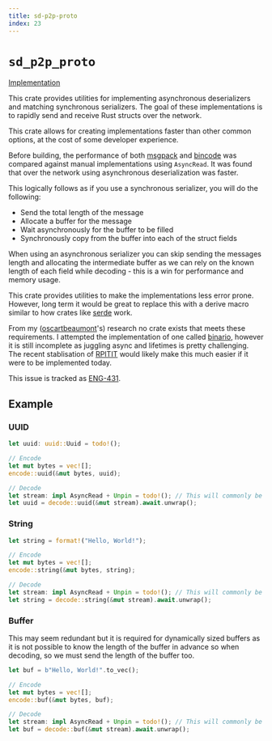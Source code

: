 ```yaml
---
title: sd-p2p-proto
index: 23
---
```


# `sd_p2p_proto`

[Implementation](https://github.com/spacedriveapp/spacedrive/tree/main/crates/p2p/crates/proto)

This crate provides utilities for implementing asynchronous deserializers and matching synchronous serializers. The goal of these implementations is to rapidly send and receive Rust structs over the network.

This crate allows for creating implementations faster than other common options, at the cost of some developer experience.

Before building, the performance of both [msgpack](https://docs.rs/rmp-serde) and [bincode](https://docs.rs/bincode) was compared against manual implementations using `AsyncRead`. It was found that over the network using asynchronous deserialization was faster.

This logically follows as if you use a synchronous serializer, you will do the following:

 - Send the total length of the message
 - Allocate a buffer for the message
 - Wait asynchronously for the buffer to be filled
 - Synchronously copy from the buffer into each of the struct fields

When using an asynchronous serializer you can skip sending the messages length and allocating the intermediate buffer as we can rely on the known length of each field while decoding - this is a win for performance and memory usage.

This crate provides utilities to make the implementations less error prone. However, long term it would be great to replace this with a derive macro similar to how crates like [serde](https://serde.rs) work.

From my ([oscartbeaumont](https://github.com/oscartbeaumont)'s) research no crate exists that meets these requirements. I attempted the implementation of one called [binario](https://github.com/oscartbeaumont/binario), however it is still incomplete as juggling async and lifetimes is pretty challenging. The recent stablisation of [RPITIT](https://blog.rust-lang.org/2023/12/21/async-fn-rpit-in-traits.html) would likely make this much easier if it were to be implemented today.

This issue is tracked as [ENG-431](https://linear.app/spacedriveapp/issue/ENG-431/binary-handling-abstraction).

## Example

### UUID

```rust
let uuid: uuid::Uuid = todo!();

// Encode
let mut bytes = vec![];
encode::uuid(&mut bytes, uuid);

// Decode
let stream: impl AsyncRead + Unpin = todo!(); // This will commonly be a `sd_p2p::UnicastStream`
let uuid = decode::uuid(&mut stream).await.unwrap();
```

### String

```rust
let string = format!("Hello, World!");

// Encode
let mut bytes = vec![];
encode::string(&mut bytes, string);

// Decode
let stream: impl AsyncRead + Unpin = todo!(); // This will commonly be a `sd_p2p::UnicastStream`
let string = decode::string(&mut stream).await.unwrap();
```

### Buffer

This may seem redundant but it is required for dynamically sized buffers as it is not possible to know the length of the buffer in advance so when decoding, so we must send the length of the buffer too.

```rust
let buf = b"Hello, World!".to_vec();

// Encode
let mut bytes = vec![];
encode::buf(&mut bytes, buf);

// Decode
let stream: impl AsyncRead + Unpin = todo!(); // This will commonly be a `sd_p2p::UnicastStream`
let buf = decode::buf(&mut stream).await.unwrap();
```
